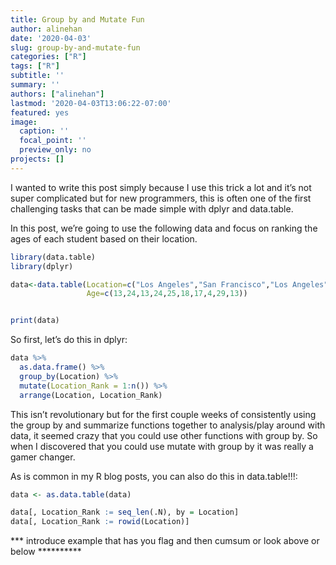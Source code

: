 ```yaml
---
title: Group by and Mutate Fun
author: alinehan
date: '2020-04-03'
slug: group-by-and-mutate-fun
categories: ["R"]
tags: ["R"]
subtitle: ''
summary: ''
authors: ["alinehan"]
lastmod: '2020-04-03T13:06:22-07:00'
featured: yes
image:
  caption: ''
  focal_point: ''
  preview_only: no
projects: []
---
```


I wanted to write this post simply because I use this trick a lot and it's not super complicated but for new programmers, this is often one of the first challenging tasks that can be made simple with dplyr and data.table.

In this post, we're going to use the following data and focus on ranking the ages of each student based on their location. 

```r
library(data.table)
library(dplyr) 
```
```r

data<-data.table(Location=c("Los Angeles","San Francisco","Los Angeles","New York","New York","New York","Los Angeles","New York","New York","Los Angeles"),
                 Age=c(13,24,13,24,25,18,17,4,29,13))


print(data)

```


So first, let's do this in dplyr:

```r

data %>% 
  as.data.frame() %>% 
  group_by(Location) %>% 
  mutate(Location_Rank = 1:n()) %>% 
  arrange(Location, Location_Rank)


```

This isn't revolutionary but for the first couple weeks of consistently using the group by and summarize functions together to analysis/play around with data, it seemed crazy that you could use other functions with group by. So when I discovered that you could use mutate with group by it was really a gamer changer.

As is common in my R blog posts, you can also do this in data.table!!!: 


```r
data <- as.data.table(data)

data[, Location_Rank := seq_len(.N), by = Location]
data[, Location_Rank := rowid(Location)]

```



*** introduce example that has you flag and then cumsum 
or look above or below **********



